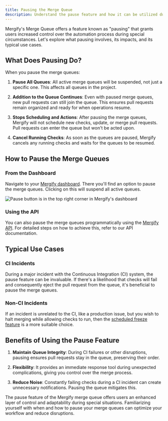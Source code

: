 ```yaml
---
title: Pausing the Merge Queue
description: Understand the pause feature and how it can be utilized during CI incidents.
---
```



Mergify's Merge Queue offers a feature known as "pausing" that grants users
increased control over the automation process during special circumstances.
Let's explore what pausing involves, its impacts, and its typical use cases.

## What Does Pausing Do?

When you pause the merge queues:

1. **Pause All Queues**: All active merge queues will be suspended, not just a
   specific one. This affects all queues in the project.

2. **Addition to the Queue Continues**: Even with paused merge queues, new pull
   requests can still join the queue. This ensures pull requests remain
   organized and ready for when operations resume.

3. **Stops Scheduling and Actions**: After pausing the merge queues, Mergify
   will not schedule new checks, update, or merge pull requests. Pull requests
   can enter the queue but won't be acted upon.

4. **Cancel Running Checks**: As soon as the queues are paused, Mergify cancels
   any running checks and waits for the queues to be resumed.

## How to Pause the Merge Queues

### From the Dashboard

Navigate to your [Mergify dashboard](https://dashboard.mergify.com). There
you'll find an option to pause the merge queues. Clicking on this will suspend
all active queues.

<Image alt="Pause button is in the top right corner in Mergify's dashboard" src={screenshotButtonPause} />

### Using the API

You can also pause the merge queues programmatically using the [Mergify
API](/api-usage). For detailed steps on how to achieve this, refer to our API
documentation.

## Typical Use Cases

### CI Incidents

During a major incident with the Continuous Integration (CI) system, the pause
feature can be invaluable. If there's a likelihood that checks will fail and
consequently eject the pull request from the queue, it's beneficial to pause
the merge queues.

### Non-CI Incidents

If an incident is unrelated to the CI, like a production issue, but you wish to
halt merging while allowing checks to run, then the [scheduled freeze feature](/merge-protections/#scheduling-freezes)
is a more suitable choice.

## Benefits of Using the Pause Feature

1. **Maintain Queue Integrity**: During CI failures or other disruptions,
   pausing ensures pull requests stay in the queue, preserving their order.

2. **Flexibility**: It provides an immediate response tool during unexpected
   complications, giving you control over the merge process.

3. **Reduce Noise**: Constantly failing checks during a CI incident can create
   unnecessary notifications. Pausing the queue mitigates this.

The pause feature of the Mergify merge queue offers users an enhanced layer of
control and adaptability during special situations. Familiarizing yourself with
when and how to pause your merge queues can optimize your workflow and reduce
disruptions.
